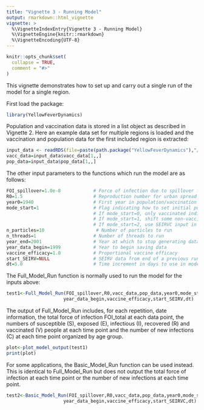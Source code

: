 ```yaml
---
title: "Vignette 3 - Running Model"
output: rmarkdown::html_vignette
vignette: >
  %\VignetteIndexEntry{Vignette 3 - Running Model}
  %\VignetteEngine{knitr::rmarkdown}
  %\VignetteEncoding{UTF-8}
---
```


```r
knitr::opts_chunk$set(
  collapse = TRUE,
  comment = "#>"
)
```

This vignette demonstrates how to set up and carry out a single run of the model for a single region. 

First load the package:

```r
library(YellowFeverDynamics)
```

Population and vaccination data is stored in a list object as described in Vignette 2. Here an example data set for multiple regions is loaded and the vaccination and population data for the first included region is extracted:

```r
input_data <- readRDS(file=paste(path.package("YellowFeverDynamics"),"/exdata/input_data_example.Rds",sep=""))
vacc_data=input_data$vacc_data[1,,]
pop_data=input_data$pop_data[1,,]  
```

The other input parameters to the functions which run the model are as follows:

```r
FOI_spillover=1.0e-8            # Force of infection due to spillover from sylvatic reservoir
R0=1.5                          # Reproduction number for urban spread of infection
year0=1940                      # First year in population/vaccination data
mode_start=1                    # Flag indicating how to set initial population immunity level in addition to vaccination
                                # If mode_start=0, only vaccinated individuals
                                # If mode_start=1, shift some non-vaccinated individuals into recovered to give herd immunity
                                # If mode_start=2, use SEIRVC input in list from previous run(s)
n_particles=10                   # Number of particles to run
n_threads=1                     # Number of threads to run
year_end=2001                   # Year at which to stop generating data (year after last year where data is desired)
year_data_begin=1999            # Year to begin saving data
vaccine_efficacy=1.0            # Proportional vaccine efficacy
start_SEIRV=NULL                # SEIRV data from end of a previous run to use as input (if mode_start=2)
dt=5.0                          # Time increment in days to use in model (should be either 1.0 or 5.0 days
```

The Full_Model_Run function is normally used to run the model for the inputs above:

```r
test1<-Full_Model_Run(FOI_spillover,R0,vacc_data,pop_data,year0,mode_start,n_particles,n_threads,year_end,
                     year_data_begin,vaccine_efficacy,start_SEIRV,dt)
```

The output of Full_Model_Run includes, for each repetition, date information, the total force of infection FOI_total at each data point, the numbers of susceptible (S), exposed (E), infectious (I), recovered (R) and vaccinated (V) people at each time point and the number of new infections (C) at each time point organized by age group.

```r
plot<-plot_model_output(test1)
print(plot)
```

For some applications, the Basic_Model_Run function can be used instead. This is identical to Full_Model_Run but does not output the total force of infection at each time point or the number of new infections at each time point.

```r
test2<-Basic_Model_Run(FOI_spillover,R0,vacc_data,pop_data,year0,mode_start,n_particles,n_threads,year_end,
                     year_data_begin,vaccine_efficacy,start_SEIRVC,dt)
```
